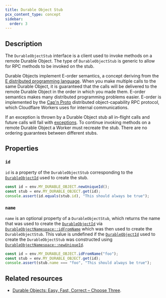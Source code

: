 ```yaml
---
title: Durable Object Stub
pcx_content_type: concept
sidebar:
  order: 3
---
```



## Description

The `DurableObjectStub` interface is a client used to invoke methods on a remote Durable Object. The type of `DurableObjectStub` is generic to allow for RPC methods to be invoked on the stub.

Durable Objects implement E-order semantics, a concept deriving from the [E distributed programming language](<https://en.wikipedia.org/wiki/E_(programming_language)>). When you make multiple calls to the same Durable Object, it is guaranteed that the calls will be delivered to the remote Durable Object in the order in which you made them. E-order semantics makes many distributed programming problems easier. E-order is implemented by the [Cap'n Proto](https://capnproto.org) distributed object-capability RPC protocol, which Cloudflare Workers uses for internal communications.

If an exception is thrown by a Durable Object stub all in-flight calls and future calls will fail with [exceptions](/durable-objects/observability/troubleshooting/). To continue invoking methods on a remote Durable Object a Worker must recreate the stub. There are no ordering guarantees between different stubs.

<Render file="example-rpc" />

## Properties

### `id`

`id` is a property of the `DurableObjectStub` corresponding to the [`DurableObjectId`](/durable-objects/api/id) used to create the stub.

```js
const id = env.MY_DURABLE_OBJECT.newUniqueId();
const stub = env.MY_DURABLE_OBJECT.get(id);
console.assert(id.equals(stub.id), "This should always be true");
```

### `name`

`name` is an optional property of a `DurableObjectStub`, which returns the name that was used to create the [`DurableObjectId`](/durable-objects/api/id) via [`DurableObjectNamespace::idFromName`](/durable-objects/api/namespace/#idfromname) which was then used to create the `DurableObjectStub`. This value is undefined if the [`DurableObjectId`](/durable-objects/api/id) used to create the `DurableObjectStub` was constructed using [`DurableObjectNamespace::newUniqueId`](/durable-objects/api/namespace/#newuniqueid).

```js
const id = env.MY_DURABLE_OBJECT.idFromName("foo");
const stub = env.MY_DURABLE_OBJECT.get(id);
console.assert(stub.name === "foo", "This should always be true");
```

## Related resources

- [Durable Objects: Easy, Fast, Correct – Choose Three](https://blog.cloudflare.com/durable-objects-easy-fast-correct-choose-three/).
